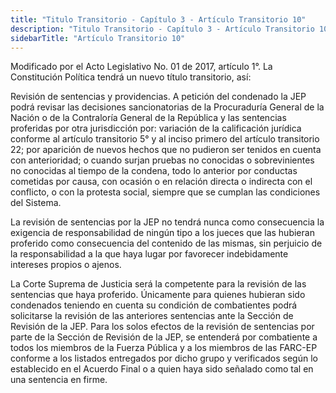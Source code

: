 ```yaml
---
title: "Titulo Transitorio - Capítulo 3 - Artículo Transitorio 10"
description: "Titulo Transitorio - Capítulo 3 - Artículo Transitorio 10"
sidebarTitle: "Artículo Transitorio 10"
---
```


<Warning>Modificado por el Acto Legislativo No. 01 de 2017, artículo 1°. La Constitución Política tendrá un nuevo título transitorio, así: </Warning>

Revisión de sentencias y providencias. A petición del condenado la JEP podrá revisar las decisiones sancionatorias de la Procuraduría General de la Nación o de la Contraloría General de la República y las sentencias proferidas por otra jurisdicción por: variación de la calificación jurídica conforme al artículo transitorio 5° y al inciso primero del artículo transitorio 22; por aparición de nuevos hechos que no pudieron ser tenidos en cuenta con anterioridad; o cuando surjan pruebas no conocidas o sobrevinientes no conocidas al tiempo de la condena, todo lo anterior por conductas cometidas por causa, con ocasión o en relación directa o indirecta con el conflicto, o con la protesta social, siempre que se cumplan las condiciones del Sistema. 

La revisión de sentencias por la JEP no tendrá nunca como consecuencia la exigencia de responsabilidad de ningún tipo a los jueces que las hubieran proferido como consecuencia del contenido de las mismas, sin perjuicio de la responsabilidad a la que haya lugar por favorecer indebidamente intereses propios o ajenos. 

La Corte Suprema de Justicia será la competente para la revisión de las sentencias que haya proferido. Únicamente para quienes hubieran sido condenados teniendo en cuenta su condición de combatientes podrá solicitarse la revisión de las anteriores sentencias ante la Sección de Revisión de la JEP. Para los solos efectos de la revisión de sentencias por parte de la Sección de Revisión de la JEP, se entenderá por combatiente a todos los miembros de la Fuerza Pública y a los miembros de las FARC-EP conforme a los listados entregados por dicho grupo y verificados según lo establecido en el Acuerdo Final o a quien haya sido señalado como tal en una sentencia en firme. 
